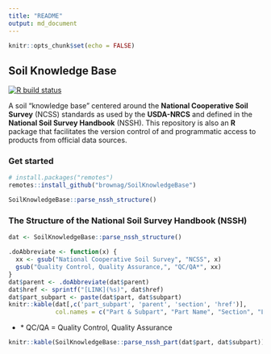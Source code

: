 ```yaml
---
title: "README"
output: md_document
---
```


```r
knitr::opts_chunk$set(echo = FALSE)
```

## Soil Knowledge Base

[![R build status](https://github.com/brownag/SoilKnowledgeBase/workflows/R-CMD-check/badge.svg)](https://github.com/brownag/SoilKnowledgeBase/actions)

A soil "knowledge base" centered around the **National Cooperative Soil Survey** (NCSS) standards as used by the **USDA-NRCS** and defined in the **National Soil Survey Handbook** (NSSH). 
This repository is also an **R** package that facilitates the version control of and programmatic access to products from official data sources.

### Get started
```r
# install.packages("remotes")
remotes::install_github("brownag/SoilKnowledgeBase")

SoilKnowledgeBase::parse_nssh_structure()
```

### The Structure of the National Soil Survey Handbook (NSSH)

```r
dat <- SoilKnowledgeBase::parse_nssh_structure()

.doAbbreviate <- function(x) {
  xx <- gsub("National Cooperative Soil Survey", "NCSS", x)
  gsub("Quality Control, Quality Assurance,", "QC/QA*", xx)
}
dat$parent <- .doAbbreviate(dat$parent)
dat$href <- sprintf("[LINK](%s)", dat$href)
dat$part_subpart <- paste(dat$part, dat$subpart)
knitr::kable(dat[,c('part_subpart', 'parent', 'section', 'href')],
             col.names = c("Part & Subpart", "Part Name", "Section", "Link"))
``` 

 - \* QC/QA = Quality Control, Quality Assurance
 
```r
knitr::kable(SoilKnowledgeBase::parse_nssh_part(dat$part, dat$subpart))
```
